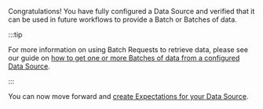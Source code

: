 Congratulations!  You have fully configured a Data Source and verified that it can be used in future workflows to provide a Batch or Batches of data.

:::tip

For more information on using Batch Requests to retrieve data, please see our guide on [how to get one or more Batches of data from a configured Data Source](/docs/0.15.50/guides/connecting_to_your_data/how_to_get_one_or_more_batches_of_data_from_a_configured_datasource).

:::

You can now move forward and [create Expectations for your Data Source](../../../expectations/create_expectations_overview.md).